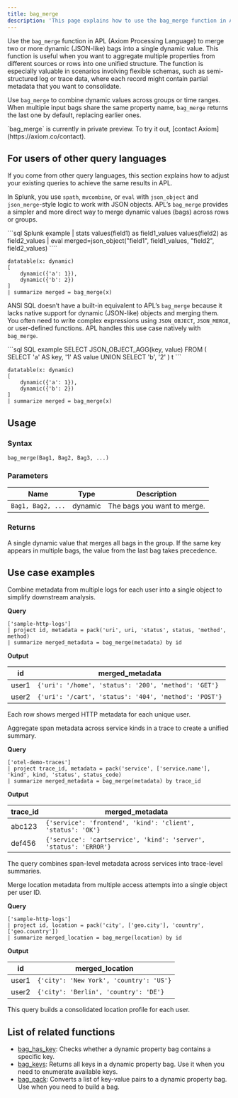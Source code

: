 ```yaml
---
title: bag_merge
description: 'This page explains how to use the bag_merge function in APL.'
---
```


Use the `bag_merge` function in APL (Axiom Processing Language) to merge two or more dynamic (JSON-like) bags into a single dynamic value. This function is useful when you want to aggregate multiple properties from different sources or rows into one unified structure. The function is especially valuable in scenarios involving flexible schemas, such as semi-structured log or trace data, where each record might contain partial metadata that you want to consolidate.

Use `bag_merge` to combine dynamic values across groups or time ranges. When multiple input bags share the same property name, `bag_merge` returns the last one by default, replacing earlier ones.

<Note>
`bag_merge` is currently in private preview. To try it out, [contact Axiom](https://axiom.co/contact).
</Note>

## For users of other query languages

If you come from other query languages, this section explains how to adjust your existing queries to achieve the same results in APL.

<AccordionGroup>
<Accordion title="Splunk SPL users">

In Splunk, you use `spath`, `mvcombine`, or `eval` with `json_object` and `json_merge`-style logic to work with JSON objects. APL’s `bag_merge` provides a simpler and more direct way to merge dynamic values (bags) across rows or groups.

<CodeGroup>
```sql Splunk example
| stats values(field1) as field1_values values(field2) as field2_values 
| eval merged=json_object("field1", field1_values, "field2", field2_values)
````

```kusto APL equivalent
datatable(x: dynamic)
[
    dynamic({'a': 1}),
    dynamic({'b': 2})
]
| summarize merged = bag_merge(x)
```

</CodeGroup>

</Accordion>
<Accordion title="ANSI SQL users">

ANSI SQL doesn’t have a built-in equivalent to APL’s `bag_merge` because it lacks native support for dynamic (JSON-like) objects and merging them. You often need to write complex expressions using `JSON_OBJECT`, `JSON_MERGE`, or user-defined functions. APL handles this use case natively with `bag_merge`.

<CodeGroup>
```sql SQL example
SELECT JSON_OBJECT_AGG(key, value)
FROM (
  SELECT 'a' AS key, '1' AS value
  UNION
  SELECT 'b', '2'
) t
```

```kusto APL equivalent
datatable(x: dynamic)
[
    dynamic({'a': 1}),
    dynamic({'b': 2})
]
| summarize merged = bag_merge(x)
```

</CodeGroup>

</Accordion>
</AccordionGroup>

## Usage

### Syntax

```kusto
bag_merge(Bag1, Bag2, Bag3, ...)
```

### Parameters

| Name | Type    | Description                                |
| ---- | ------- | ------------------------------------------ |
| `Bag1, Bag2, ...` | dynamic | The bags you want to merge. |

### Returns

A single dynamic value that merges all bags in the group. If the same key appears in multiple bags, the value from the last bag takes precedence.

## Use case examples

<Tabs>
<Tab title="Log analysis">

Combine metadata from multiple logs for each user into a single object to simplify downstream analysis.

**Query**

```kusto
['sample-http-logs']
| project id, metadata = pack('uri', uri, 'status', status, 'method', method)
| summarize merged_metadata = bag_merge(metadata) by id
```

**Output**

| id    | merged_metadata                                      |
| ----- | ----------------------------------------------------- |
| user1 | `{'uri': '/home', 'status': '200', 'method': 'GET'}`  |
| user2 | `{'uri': '/cart', 'status': '404', 'method': 'POST'}` |

Each row shows merged HTTP metadata for each unique user.

</Tab>
<Tab title="OpenTelemetry traces">

Aggregate span metadata across service kinds in a trace to create a unified summary.

**Query**

```kusto
['otel-demo-traces']
| project trace_id, metadata = pack('service', ['service.name'], 'kind', kind, 'status', status_code)
| summarize merged_metadata = bag_merge(metadata) by trace_id
```

**Output**

| trace_id | merged_metadata                                                  |
| --------- | ----------------------------------------------------------------- |
| abc123    | `{'service': 'frontend', 'kind': 'client', 'status': 'OK'}`       |
| def456    | `{'service': 'cartservice', 'kind': 'server', 'status': 'ERROR'}` |

The query combines span-level metadata across services into trace-level summaries.

</Tab>
<Tab title="Security logs">

Merge location metadata from multiple access attempts into a single object per user ID.

**Query**

```kusto
['sample-http-logs']
| project id, location = pack('city', ['geo.city'], 'country', ['geo.country'])
| summarize merged_location = bag_merge(location) by id
```

**Output**

| id    | merged_location                        |
| ----- | --------------------------------------- |
| user1 | `{'city': 'New York', 'country': 'US'}` |
| user2 | `{'city': 'Berlin', 'country': 'DE'}`   |

This query builds a consolidated location profile for each user.

</Tab>
</Tabs>

## List of related functions

- [bag_has_key](/apl/scalar-functions/array-functions/bag-has-key): Checks whether a dynamic property bag contains a specific key.
- [bag_keys](/apl/scalar-functions/array-functions/bag-keys): Returns all keys in a dynamic property bag. Use it when you need to enumerate available keys.
- [bag_pack](/apl/scalar-functions/array-functions/bag-pack): Converts a list of key-value pairs to a dynamic property bag. Use when you need to build a bag.
